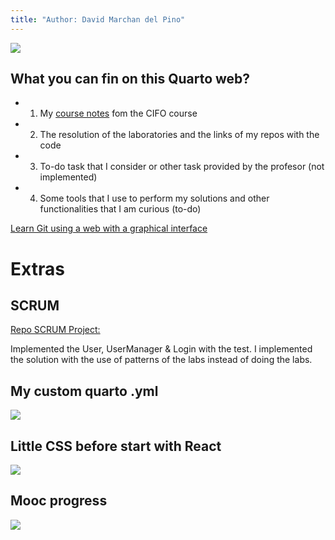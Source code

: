 ```yaml
---
title: "Author: David Marchan del Pino"
---
```


![](img/home/desarrollo-web-3.jpg)

## What you can fin on this Quarto web? 
   - 1) My [course notes](/class_notes/clases.qmd) fom the CIFO course
   - 2) The resolution of the laboratories and the links of my repos with the code
   - 3) To-do task that I consider or other task provided by the profesor (not implemented)
   - 4) Some tools that I use to perform my solutions and other functionalities that I am curious (to-do)

[Learn Git using a web with a graphical interface](https://learngitbranching.js.org/?locale=es_ES)

# **Extras**

## SCRUM

[Repo SCRUM Project: ](https://github.com/cifoteam/gameBoardStats.git) 

Implemented the User, UserManager & Login with the test. I implemented the solution with the use of patterns of the labs instead of doing the labs.

## My custom quarto .yml 

![](img/home/yml.png){fig-align="center"}

## Little CSS before start with React

![](img/home/CSS-David.png){fig-align="center"}

## Mooc progress

![](img/mooc-progress.png){fig-align="center"}